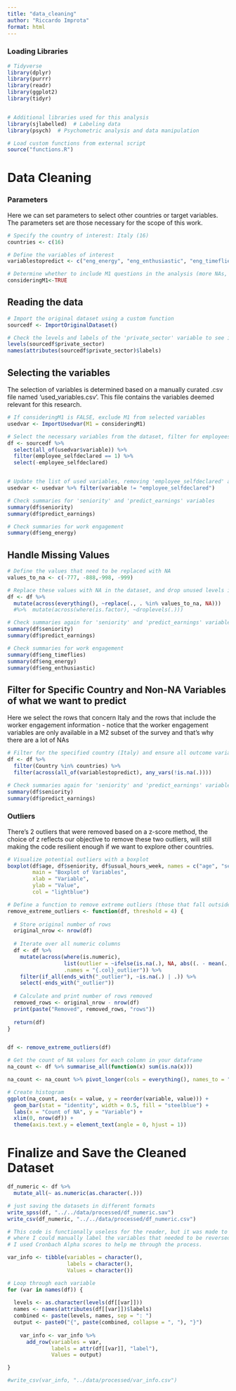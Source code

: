 ```yaml
---
title: "data_cleaning"
author: "Riccardo Improta"
format: html
---
```


### Loading Libraries

```r

# Tidyverse
library(dplyr)
library(purrr)
library(readr)
library(ggplot2)
library(tidyr)


# Additional libraries used for this analysis
library(sjlabelled)  # Labeling data
library(psych)  # Psychometric analysis and data manipulation

# Load custom functions from external script
source("functions.R")
```

# Data Cleaning

### Parameters
Here we can set parameters to select other countries or target variables.
The parameters set are those necessary for the scope of this work.
```r
# Specify the country of interest: Italy (16)
countries <- c(16)

# Define the variables of interest
variablestopredict <- c("eng_energy", "eng_enthusiastic", "eng_timeflies")

# Determine whether to include M1 questions in the analysis (more NAs, but more variables)
consideringM1<-TRUE
```

## Reading the data

```r
# Import the original dataset using a custom function
sourcedf <- ImportOriginalDataset()

# Check the levels and labels of the 'private_sector' variable to see if the data is sound
levels(sourcedf$private_sector)
names(attributes(sourcedf$private_sector)$labels)
```

## Selecting the variables

The selection of variables is determined based on a manually curated .csv file named 'used_variables.csv'. This file contains the variables deemed relevant for this research.

```r
# If consideringM1 is FALSE, exclude M1 from selected variables
usedvar <- ImportUsedvar(M1 = consideringM1)
```

```r
# Select the necessary variables from the dataset, filter for employees, and remove the 'employee_selfdeclared' variable
df <- sourcedf %>% 
  select(all_of(usedvar$variable)) %>% 
  filter(employee_selfdeclared == 1) %>% 
  select(-employee_selfdeclared)


# Update the list of used variables, removing 'employee_selfdeclared' after filtering
usedvar <- usedvar %>% filter(variable != "employee_selfdeclared")

# Check summaries for 'seniority' and 'predict_earnings' variables
summary(df$seniority)
summary(df$predict_earnings)
```
```r
# Check summaries for work engagement
summary(df$eng_energy)
```

## Handle Missing Values

```r
# Define the values that need to be replaced with NA
values_to_na <- c(-777, -888,-998, -999)

# Replace these values with NA in the dataset, and drop unused levels in factor variables
df <- df %>%
  mutate(across(everything(), ~replace(., . %in% values_to_na, NA)))
  #%>%  mutate(across(where(is.factor), ~droplevels(.)))

# Check summaries again for 'seniority' and 'predict_earnings' variables
summary(df$seniority)
summary(df$predict_earnings)

# Check summaries for work engagement
summary(df$eng_timeflies)
summary(df$eng_energy)
summary(df$eng_enthusiastic)
```

## **Filter for Specific Country and Non-NA Variables of what we want to predict**

Here we select the rows that concern Italy and the rows that include the worker engagement information - notice that the worker engagement variables are only available in a M2 subset of the survey and that's why there are a lot of NAs

```r
# Filter for the specified country (Italy) and ensure all outcome variables have non-NA values
df <- df %>%
  filter(Country %in% countries) %>%
  filter(across(all_of(variablestopredict), any_vars(!is.na(.))))

# Check summaries again for 'seniority' and 'predict_earnings' variables to compare with previous scripts
summary(df$seniority)
summary(df$predict_earnings)
```

### Outliers

There's 2 outliers that were removed based on a z-score method, the choice of z reflects our objective to 
remove these two outliers, will still making the code resilient enough if we want to explore other countries.

```r
# Visualize potential outliers with a boxplot
boxplot(df$age, df$seniority, df$usual_hours_week, names = c("age", "seniority", "usual_hours_week"), 
        main = "Boxplot of Variables",
        xlab = "Variable",
        ylab = "Value",
        col = "lightblue")

```

```r
# Define a function to remove extreme outliers (those that fall outside a specified number of standard deviations from the mean)
remove_extreme_outliers <- function(df, threshold = 4) {
  
  # Store original number of rows
  original_nrow <- nrow(df)
  
  # Iterate over all numeric columns
  df <- df %>% 
    mutate(across(where(is.numeric), 
                  list(outlier = ~ifelse(is.na(.), NA, abs((. - mean(., na.rm = TRUE)) / sd(., na.rm = TRUE)) <= threshold)),
                  .names = "{.col}_outlier")) %>%
    filter(if_all(ends_with("_outlier"), ~is.na(.) | .)) %>%
    select(-ends_with("_outlier"))
  
  # Calculate and print number of rows removed
  removed_rows <- original_nrow - nrow(df)
  print(paste("Removed", removed_rows, "rows"))
  
  return(df)
}


df <- remove_extreme_outliers(df)
```

```r
# Get the count of NA values for each column in your dataframe
na_count <- df %>% summarise_all(function(x) sum(is.na(x)))

na_count <- na_count %>% pivot_longer(cols = everything(), names_to = "variable", values_to = "value")

# Create histogram
ggplot(na_count, aes(x = value, y = reorder(variable, value))) +
  geom_bar(stat = "identity", width = 0.5, fill = "steelblue") +
  labs(x = "Count of NA", y = "Variable") +
  xlim(0, nrow(df)) +
  theme(axis.text.y = element_text(angle = 0, hjust = 1)) 

```

# **Finalize and Save the Cleaned Dataset**

```r
df_numeric <- df %>%
  mutate_all(~ as.numeric(as.character(.)))
```

```r
# just saving the datasets in different formats
write_spss(df, "../../data/processed/df_numeric.sav")
write_csv(df_numeric, "../../data/processed/df_numeric.csv")
```

```r

# This code is functionally useless for the reader, but it was made to setup a .csv
# where I could manually label the variables that needed to be reversed.
# I used Cronbach Alpha scores to help me through the process.

var_info <- tibble(variables = character(),
                   labels = character(), 
                   Values = character())

# Loop through each variable
for (var in names(df)) {
  
  levels <- as.character(levels(df[[var]]))
  names <- names(attributes(df[[var]])$labels)
  combined <- paste(levels, names, sep = ": ")
  output <- paste0("{", paste(combined, collapse = ", "), "}")
  
    var_info <- var_info %>% 
      add_row(variables = var, 
              labels = attr(df[[var]], "label"),
              Values = output)

}

#write_csv(var_info, "../data/processed/var_info.csv")

```
